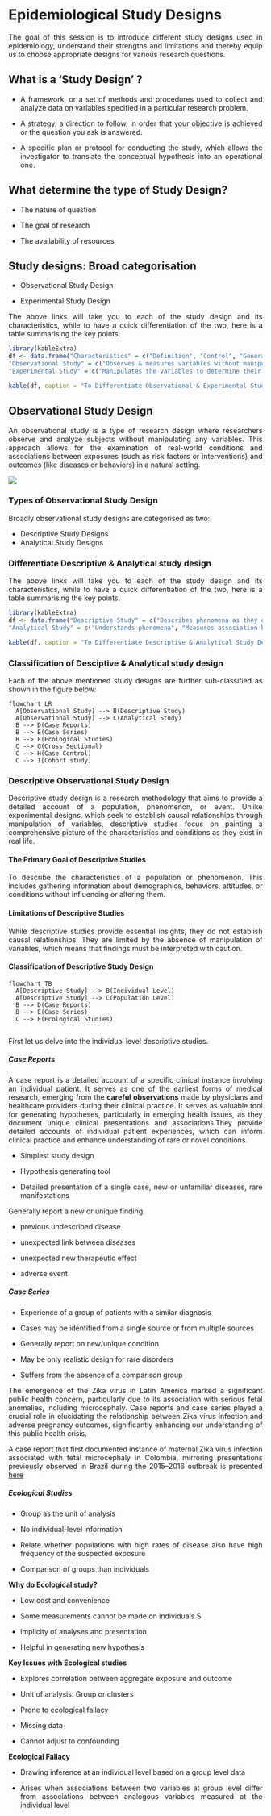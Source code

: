 # Epidemiological Study Designs

::: {style="text-align:justify"}
The goal of this session is to introduce different study designs used in epidemiology, understand their strengths and limitations and thereby equip us to choose appropriate designs for various research questions.
:::

## What is a 'Study Design' ?

::: {style="text-align:justify"}
-   A framework, or a set of methods and procedures used to collect and analyze data on variables specified in a particular research problem.

-   A strategy, a direction to follow, in order that your objective is achieved or the question you ask is answered.

-   A specific plan or protocol for conducting the study, which allows the investigator to translate the conceptual hypothesis into an operational one.
:::

## What determine the type of Study Design?

::: {style="text-align:justify"}
-   The nature of question

-   The goal of research

-   The availability of resources
:::

## Study designs: Broad categorisation

::: {style="text-align:justify"}
-   Observational Study Design

-   Experimental Study Design

The above links will take you to each of the study design and its characteristics, while to have a quick differentiation of the two, here is a table summarising the key points.

```r
library(kableExtra)
df <- data.frame("Characteristics" = c("Definition", "Control", "Generalisable", "Feasibility"),
"Observational Study" = c("Observes & measures variables without manipulating them", "Limited control over extraneous variables or confounders","May not be generalised","Less expensive, less time consuming, easy to conduct"),
"Experimental Study" = c("Manipulates the variables to determine their effect on another", "Strict control over variables by process of randomisation", "May be generalised","Expensive, time consuming, complex conduct"))

kable(df, caption = "To Differentiate Observational & Experimental Study Design")


```
:::

## Observational Study Design

::: {style="text-align:justify"}
An observational study is a type of research design where researchers observe and analyze subjects without manipulating any variables. This approach allows for the examination of real-world conditions and associations between exposures (such as risk factors or interventions) and outcomes (like diseases or behaviors) in a natural setting.
:::

![](images/observe-01.jpeg){fig-align="center"}

### Types of Observational Study Design

::: {style="text-align:justify"}
Broadly observational study designs are categorised as two:

-   Descriptive Study Designs
-   Analytical Study Designs
:::

### Differentiate Descriptive & Analytical study design

::: {style="text-align:justify"}
The above links will take you to each of the study design and its characteristics, while to have a quick differentiation of the two, here is a table summarising the key points.

```r
library(kableExtra)
df <- data.frame("Descriptive Study" = c("Describes phenomena as they exist", "Describes occurrence of outcome", "Deals with 'who', 'what','when', 'where'","Generates hypothesis", "No comparison group"),
"Analytical Study" = c("Understands phenomena", "Measures association between exposure & outcome", "Deals with 'why' and 'how'","Tests hypothesis","Presence of comparison group"))

kable(df, caption = "To Differentiate Descriptive & Analytical Study Design")
```
:::

### Classification of Desciptive & Analytical study design

::: {style="text-align:justify"}
Each of the above mentioned study designs are further sub-classified as shown in the figure below:

```mermaid
flowchart LR
  A[Observational Study] --> B(Descriptive Study)
  A[Observational Study] --> C(Analytical Study)
  B --> D(Case Reports)
  B --> E(Case Series)
  B --> F(Ecological Studies)
  C --> G(Cross Sectional)
  C --> H(Case Control)
  C --> I[Cohort study]
```
:::

### Descriptive Observational Study Design

::: {style="text-align:justify"}
Descriptive study design is a research methodology that aims to provide a detailed account of a population, phenomenon, or event. Unlike experimental designs, which seek to establish causal relationships through manipulation of variables, descriptive studies focus on painting a comprehensive picture of the characteristics and conditions as they exist in real life.
:::

#### The Primary Goal of Descriptive Studies

::: {style="text-align:justify"}
To describe the characteristics of a population or phenomenon. This includes gathering information about demographics, behaviors, attitudes, or conditions without influencing or altering them.
:::

#### Limitations of Descriptive Studies

::: {style="text-align:justify"}
While descriptive studies provide essential insights, they do not establish causal relationships. They are limited by the absence of manipulation of variables, which means that findings must be interpreted with caution.
:::

#### Classification of Descriptive Study Design

::: {style="text-align:justify"}
```mermaid
flowchart TB
  A[Descriptive Study] --> B(Individual Level)
  A[Descriptive Study] --> C(Population Level)
  B --> D(Case Reports)
  B --> E(Case Series)
  C --> F(Ecological Studies)
 
```

First let us delve into the individual level descriptive studies.
:::

##### Case Reports

::: {style="text-align:justify"}
A case report is a detailed account of a specific clinical instance involving an individual patient. It serves as one of the earliest forms of medical research, emerging from the **careful observations** made by physicians and healthcare providers during their clinical practice. It serves as valuable tool for generating hypotheses, particularly in emerging health issues, as they document unique clinical presentations and associations.They provide detailed accounts of individual patient experiences, which can inform clinical practice and enhance understanding of rare or novel conditions.

-   Simplest study design

-   Hypothesis generating tool

-   Detailed presentation of a single case, new or unfamiliar diseases, rare manifestations

Generally report a new or unique finding

-   previous undescribed disease

-   unexpected link between diseases

-   unexpected new therapeutic effect

-   adverse event
:::

##### Case Series

::: {style="text-align:justify"}
-   Experience of a group of patients with a similar diagnosis

-   Cases may be identified from a single source or from multiple sources

-   Generally report on new/unique condition

-   May be only realistic design for rare disorders

-   Suffers from the absence of a comparison group

The emergence of the Zika virus in Latin America marked a significant public health concern, particularly due to its association with serious fetal anomalies, including microcephaly. Case reports and case series played a crucial role in elucidating the relationship between Zika virus infection and adverse pregnancy outcomes, significantly enhancing our understanding of this public health crisis.

A case report that first documented instance of maternal Zika virus infection associated with fetal microcephaly in Colombia, mirroring presentations previously observed in Brazil during the 2015--2016 outbreak is presented [here](https://pmc.ncbi.nlm.nih.gov/articles/PMC5470308/)
:::

##### Ecological Studies

::: {style="text-align:justify"}
-   Group as the unit of analysis

-   No individual-level information

-   Relate whether populations with high rates of disease also have high frequency of the suspected exposure

-   Comparison of groups than individuals

**Why do Ecological study?**

-   Low cost and convenience

-   Some measurements cannot be made on individuals S

-   implicity of analyses and presentation

-   Helpful in generating new hypothesis

**Key Issues with Ecological studies**

-   Explores correlation between aggregate exposure and outcome

-   Unit of analysis: Group or clusters

-   Prone to ecological fallacy

-   Missing data

-   Cannot adjust to confounding

**Ecological Fallacy**

-   Drawing inference at an individual level based on a group level data

-   Arises when associations between two variables at group level differ from associations between analogous variables measured at the individual level
:::


